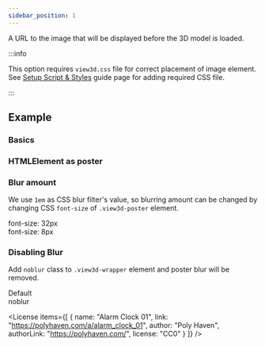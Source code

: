 ```yaml
---
sidebar_position: 1
---
```



<OptionDescriptor type="string | null" defaultVal="null" />

A URL to the image that will be displayed before the 3D model is loaded.

:::info

This option requires `view3d.css` file for correct placement of image element.
See [Setup Script & Styles](/docs/quick-start#setup-script--styles) guide page for adding required CSS file.

:::

## Example
### Basics
<View3D
  src="/egjs-view3d/model/draco/alarm.glb"
  poster="/egjs-view3d/poster/alarm_default.png"
  showExampleCode />

### HTMLElement as poster
<Poster />

### Blur amount
We use `1em` as CSS blur filter's value, so blurring amount can be changed by changing CSS `font-size` of `.view3d-poster` element.

<div className="columns">
  <div className="column has-text-centered">
    <span className="subtitle">font-size: 32px</span>
  </div>
  <div className="column has-text-centered">
    <span className="subtitle">font-size: 8px</span>
  </div>
</div>
<div className="columns">
  <div className="column is-6">
    <View3D
      src="/egjs-view3d/model/draco/alarm.glb"
      poster="/egjs-view3d/poster/alarm_default.png"
      autoInit={false}
      style={{ fontSize: "32px" }}
      showExampleCode />
  </div>
  <div className="column is-6">
    <View3D
      src="/egjs-view3d/model/draco/alarm.glb"
      poster="/egjs-view3d/poster/alarm_default.png"
      autoInit={false}
      style={{ fontSize: "8px" }}
      showExampleCode />
  </div>
</div>

### Disabling Blur
Add `noblur` class to `.view3d-wrapper` element and poster blur will be removed.
<div className="columns">
  <div className="column has-text-centered">
    <span className="subtitle">Default</span>
  </div>
  <div className="column has-text-centered">
    <span className="subtitle">noblur</span>
  </div>
</div>
<div className="columns">
  <div className="column is-6">
    <View3D
      src="/egjs-view3d/model/draco/alarm.glb"
      poster="/egjs-view3d/poster/alarm_default.png"
      autoInit={false}
      showExampleCode />
  </div>
  <div className="column is-6">
    <View3D
      className="noblur"
      src="/egjs-view3d/model/draco/alarm.glb"
      poster="/egjs-view3d/poster/alarm_default.png"
      autoInit={false}
      showExampleCode />
  </div>
</div>

<License items={[
  {
    name: "Alarm Clock 01",
    link: "https://polyhaven.com/a/alarm_clock_01",
    author: "Poly Haven",
    authorLink: "https://polyhaven.com/",
    license: "CC0"
  }
]} />
